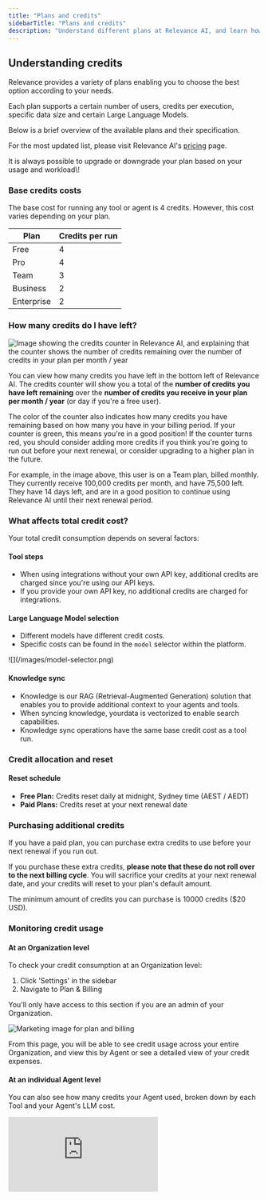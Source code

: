 ```yaml
---
title: "Plans and credits"
sidebarTitle: "Plans and credits"
description: "Understand different plans at Relevance AI, and learn how to manage your subscription"
---
```


## Understanding credits

Relevance provides a variety of plans enabling you to choose the best option according to your needs.

Each plan supports a certain number of users, credits per execution, specific data size and certain Large Language Models.

Below is a brief overview of the available plans and their specification.

For the most updated list, please visit Relevance AI's [pricing](https://relevanceai.com/pricing) page.

<Note>
  It is always possible to upgrade or downgrade your plan based on your usage and workload\!
</Note>

### Base credits costs

The base cost for running any tool or agent is 4 credits. However, this cost varies depending on your plan.

| Plan       | Credits per run |
| ---------- | --------------- |
| Free       | 4               |
| Pro        | 4               |
| Team       | 3               |
| Business   | 2               |
| Enterprise | 2               |

### How many credits do I have left?

<img
  src="/images/credit-counter-explanation.png"
  alt="Image showing the credits counter in Relevance AI, and explaining that the counter shows the number of credits remaining over the number of credits in your plan per month / year"
  className="mx-auto"
/>

You can view how many credits you have left in the bottom left of Relevance AI. The credits counter will show you a total of the **number of credits you have left remaining** over the **number of credits you receive in your plan per month / year** (or day if you're a free user).

The color of the counter also indicates how many credits you have remaining based on how many you have in your billing period. If your counter is green, this means you're in a good position\! If the counter turns red, you should consider adding more credits if you think you're going to run out before your next renewal, or consider upgrading to a higher plan in the future.

For example, in the image above, this user is on a Team plan, billed monthly. They currently receive 100,000 credits per month, and have 75,500 left. They have 14 days left, and are in a good position to continue using Relevance AI until their next renewal period.

### What affects total credit cost?

Your total credit consumption depends on several factors:

#### Tool steps

- When using integrations without your own API key, additional credits are charged since you're using our API keys.
- If you provide your own API key, no additional credits are charged for integrations.

#### Large Language Model selection

- Different models have different credit costs.
- Specific costs can be found in the `model` selector within the platform.

<Frame>
  ![](/images/model-selector.png)
</Frame>

#### Knowledge sync

- Knowledge is our RAG (Retrieval-Augmented Generation) solution that enables you to provide additional context to your agents and tools.
- When syncing knowledge, yourdata is vectorized to enable search capabilities.
- Knowledge sync operations have the same base credit cost as a tool run.

### Credit allocation and reset

#### Reset schedule

- **Free Plan:** Credits reset daily at midnight, Sydney time (AEST / AEDT)
- **Paid Plans:** Credits reset at your next renewal date

### Purchasing additional credits

If you have a paid plan, you can purchase extra credits to use before your next renewal if you run out.

If you purchase these extra credits, **please note that these do not roll over to the next billing cycle**. You will sacrifice your credits at your next renewal date, and your credits will reset to your plan's default amount.

The minimum amount of credits you can purchase is 10000 credits (\$20 USD).

### Monitoring credit usage

#### At an Organization level

To check your credit consumption at an Organization level:

1. Click 'Settings' in the sidebar
2. Navigate to Plan & Billing

<Warning>
  You'll only have access to this section if you are an admin of your Organization.
</Warning>

![Marketing image for plan and billing](/images/credits_plan_billing.png)

From this page, you will be able to see credit usage across your entire Organization, and view this by Agent or see a detailed view of your credit expenses.

#### At an individual Agent level

You can also see how many credits your Agent used, broken down by each Tool and your Agent's LLM cost. 

<div style={{ width:"100%",position:"relative",paddingTop:"56.25%" }}>
<iframe src="https://app.supademo.com/embed/cmdy9kmsa8eo39f96j64ckfzb" frameBorder="0" title="How to view the credit usage of an Agent run" allow="clipboard-write" webkitallowfullscreen="true" mozallowfullscreen="true" allowfullscreen style={{ position:"absolute",top:0,left:0,width:"100%",height:"100%",border:"3px solid #5E43CE",borderRadius:"10px" }} />

1. First, access the run of your Agent you want to view credits on, on the Run screen
2. Click the number next to 'Credits used'
3. This will open a pop-up that will show you how much each Tool cost, as well as your Agent LLM cost and the base run cost

## Paying for plans

At this time, we only offer the ability to pay for subscriptions using a credit card. We do not support debit cards at this time.

## Cancelling your subscription

You can cancel your Relevance AI subscription at any time by following this tutorial:

<div style={{ width:"100%",position:"relative",paddingTop:"56.25%" }}>
<iframe src="https://app.supademo.com/embed/cmaypwh9o8hb9ho3rmx2lo1j6" frameBorder="0" title="How to cancel your subscription in Relevance AI" allow="clipboard-write" webkitallowfullscreen="true" mozallowfullscreen="true" allowfullscreen style={{ position:"absolute",top:0,left:0,width:"100%",height:"100%",border:"3px solid #5E43CE",borderRadius:"10px" }} />

</div>

1. To start, click the 'Manage plan' section at the bottom of the platform while logged into Relevance AI
2. Click on 'Cancel subscription'
3. On the pop-up that opens, click 'Cancel subscription' _again_ to make sure the cancellation goes through
4. You should then be directed to a pop-up confirming that you've cancelled successfully

If the platform doesn't confirm that you've cancelled successfully, please try again, then **contact support** to ensure that your cancellation has gone through and you will not be billed.

If the platform has confirmed your cancellation is successful, you do not need to reach out to our support team.

Once you cancel, you'll still have access to your upgraded features until your next renewal date. You will not have your subscription immediately cancelled, and your latest payment will not be refunded. If you have any further questions about cancellation, please [reach out to our support team](https://relevanceai.com/docs/get-started/support).

## Invoices and receipts

Invoices and receipts for payment will be sent to the user at your company who purchased the subscription / credits at the time of purchase. You'll also be sent a receipt / invoice at every renewal.

However, if you need to get a new invoice / receipt, or find invoices / receipts in the platform, please follow these steps:

<div style={{ width:"100%",position:"relative",paddingTop:"56.25%" }}>
<iframe src="https://app.supademo.com/embed/cmayxs0dm8m6qho3rskl47udq" frameBorder="0" title="How to grab your invoices and receipts from Relevance AI" allow="clipboard-write" webkitallowfullscreen="true" mozallowfullscreen="true" allowfullscreen style={{ position:"absolute",top:0,left:0,width:"100%",height:"100%",border:"3px solid #5E43CE",borderRadius:"10px" }} />

</div>

1. Click 'Settings' while logged into Relevance AI
2. Click 'Plan & billing'
3. Under 'Payment', click 'View details'
4. This will open our payment system's page. On this page, scroll down to 'Invoice History' and click the payment you want to get an invoice for
5. On the page that opens, click 'Download invoice' or 'Download receipt' based on the document you need

If you need to change the name of your company on your invoice / receipt, please [reach out to our support team](https://relevanceai.com/docs/get-started/support). The easiest way to do this would be to forward your latest invoice to [support@relevanceai.com](mailto:support@relevanceai.com).

## Frequently asked questions (FAQs)

<AccordionGroup>
  <Accordion title="I've accidentally upgraded with annual billing, but I meant to upgrade with monthly billing. How do I change to monthly billing going forward?">
    Unfortunately if you change in platform, this change will only be put into place at your next renewal date in a year.

    If you want to change to monthly billing immediately, you'll need to [reach out to our support team](https://relevanceai.com/docs/get-started/support).
  </Accordion>
  <Accordion title="I've just renewed but it's showing that I've already used all of my credits?">
    Check your credit counter to make sure you've read this correctly. Your credits counter will show you **the number of credits you have left to use**, not the number of credits you've used.

    If your counter is showing 10100 credits over 10000, for instance, this means you have 10100 credits left to use in your current billing period, not that you've used 10100 credits. 
  </Accordion>
</AccordionGroup>